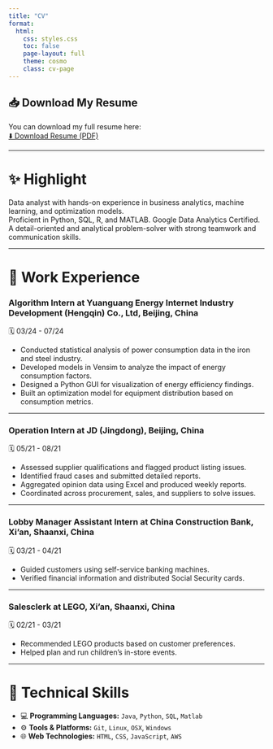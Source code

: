 ```yaml
---
title: "CV"
format:
  html:
    css: styles.css
    toc: false
    page-layout: full
    theme: cosmo
    class: cv-page
---
```


## 📥 Download My Resume

You can download my full resume here:  
[⬇️ Download Resume (PDF)](Shuyu_Pan_Resume.pdf){target="_blank"}

---

# ✨ Highlight

Data analyst with hands-on experience in business analytics, machine learning, and optimization models.  
Proficient in Python, SQL, R, and MATLAB. Google Data Analytics Certified.  
A detail-oriented and analytical problem-solver with strong teamwork and communication skills.

---

# 💼 Work Experience

### **Algorithm Intern at Yuanguang Energy Internet Industry Development (Hengqin) Co., Ltd**, Beijing, China  
🗓️ 03/24 - 07/24

- Conducted statistical analysis of power consumption data in the iron and steel industry.  
- Developed models in Vensim to analyze the impact of energy consumption factors.  
- Designed a Python GUI for visualization of energy efficiency findings.  
- Built an optimization model for equipment distribution based on consumption metrics.

---

### **Operation Intern at JD (Jingdong)**, Beijing, China  
🗓️ 05/21 - 08/21

- Assessed supplier qualifications and flagged product listing issues.  
- Identified fraud cases and submitted detailed reports.  
- Aggregated opinion data using Excel and produced weekly reports.  
- Coordinated across procurement, sales, and suppliers to solve issues.

---

### **Lobby Manager Assistant Intern at China Construction Bank**, Xi’an, Shaanxi, China  
🗓️ 03/21 - 04/21

- Guided customers using self-service banking machines.  
- Verified financial information and distributed Social Security cards.

---

### **Salesclerk at LEGO**, Xi’an, Shaanxi, China  
🗓️ 02/21 - 03/21

- Recommended LEGO products based on customer preferences.  
- Helped plan and run children’s in-store events.

---

# 🧠 Technical Skills

- 💻 **Programming Languages:** `Java`, `Python`, `SQL`, `Matlab`  
- ⚙️ **Tools & Platforms:** `Git`, `Linux`, `OSX`, `Windows`  
- 🌐 **Web Technologies:** `HTML`, `CSS`, `JavaScript`, `AWS`

